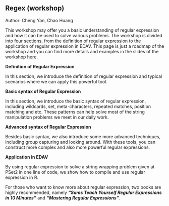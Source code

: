 ## Regex (workshop)

Author: Cheng Yan, Chao Huang

This workshop may offer you a basic understanding of regular expression and how it can be used to solve various problems. The workshop is divided into four sections, from the definition of regular expression to the application of regular expression in EDAV. This page is just a roadmap of the workshop and you can find more details and examples in the slides of the workshop [here](resources/regex_workshop/RegEx_101.pdf).

**Definition of Regular Expression**

In this section, we introduce the definition of regular expression and typical scenarios where we can apply this powerful tool.

**Basic syntax of Regular Expression**

In this section, we introduce the basic syntax of regular expression, including wildcards, set, meta-characters, repeated matches, position matching and etc. These patterns can help solve most of the string manipulation problems we meet in our daily work.

**Advanced syntax of Regular Expression**

Besides basic syntax, we also introduce some more advanced techniques, including group capturing and looking around. With these tools, you can construct more complex and also more powerful regular expressions. 

**Application in EDAV**

By using regular expression to solve a string wrapping problem given at PSet2 in one line of code, we show how to compile and use regular expression in R.

For those who want to know more about regular expression, two books are highly recommended, namely __*"Sams Teach Yourself Regular Expressions in 10 Minutes"*__ and __*"Mastering Regular Expressions"*__.

